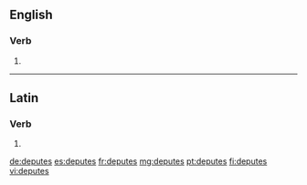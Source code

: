 ==English==

===Verb===
{{head|en|verb form}}

# {{en-third-person singular of|depute}}

----

==Latin==

===Verb===
{{la-verb-form|dēputēs}}

# {{inflection of|dēputō||2|s|pres|actv|subj|lang=la}}

[[de:deputes]]
[[es:deputes]]
[[fr:deputes]]
[[mg:deputes]]
[[pt:deputes]]
[[fi:deputes]]
[[vi:deputes]]